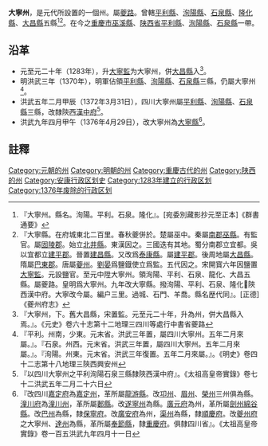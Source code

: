 '''大寧州'''，是元代所設置的一個州。屬[[夔路|夔路]]。曾轄[[平利縣|平利縣]]、[[洵陽縣|洵陽縣]]、[[石泉縣|石泉縣]]、[[隆化縣_(大寧州)|隆化縣]]、[[大昌縣_(巫山)|大昌縣]]五縣<ref>『大寧州。縣名。洵陽。平利。石泉。隆化』。[宛委別藏影抄元至正本]《群書通要》</ref><ref>『大寧縣。在府城東北二百里。春秋夔併於。楚屬巫中。秦屬[[南郡|南郡]][[巫縣|巫縣]]。有監官。屬[[固陵郡|固陵郡]]。始立[[北井縣|北井縣]]。東漢因之。三國迭有其地。蜀分南郡立宜都。吳以宜都立[[建平郡|建平郡]]。晉置[[建昌縣|建昌縣]]。又改爲[[泰康縣|泰康縣]]。屬[[建平郡|建平郡]]。後周地屬[[大昌縣_(巫山)|大昌縣]]。隋屬[[巴東郡|巴東郡]]。唐屬[[䕫州|䕫州]]。[[劉晏|劉晏]]爲鹽鐡使立爲監。五代因之。宋開寳六年因鹽置[[大寧監|大寧監]]。元設鹽官。至元中陞大寧州。領洵陽、平利、石泉、龍化、大昌五縣。屬夔路。皇明爲大寧州。九年改大寧縣。撥洵陽、平利、石泉、隆化𨽻陝西漢中府。大寧改今屬。編户三里。過城、石門、羊喬。縣名歴代同』。[正德]《夔州府志》</ref>。在今之[[重慶市|重慶市]][[巫溪縣|巫溪縣]]、[[陕西省|陕西省]][[平利縣|平利縣]]、[[洵陽縣|洵陽縣]]、[[石泉縣|石泉縣]]一帶。

== 沿革 ==
* 元至元二十年（1283年），升[[大寧監|大寧監]]为大寧州，併[[大昌縣_(巫山)|大昌縣]]入<ref>『大寧州，下。舊大昌縣，宋置監。元至元二十年，升為州，併大昌縣入焉。』。《元史》卷六十志第十二地理三四川等處行中書省夔路</ref>。
* 明洪武三年（1370年），明軍佔領[[平利縣|平利縣]]、[[洵陽縣|洵陽縣]]、[[石泉縣|石泉縣]]三縣，仍屬大寧州<ref>『平利。州南，少東。元末省。洪武三年置，屬四川大寧州。五年二月來屬。』。『石泉。州西。元末省。洪武三年置，屬四川大寧州。五年二月來屬。』。『洵陽。州東。元末省。洪武三年復置。五年二月來屬。』。《明史》卷四十二志第十八地理三陝西興安州</ref>。
* 洪武五年二月甲辰（1372年3月31日），四川大寧州屬[[平利縣|平利縣]]、[[洵陽縣|洵陽縣]]、[[石泉縣|石泉縣]]三縣，改隸陝西[[漢中府|漢中府]]<ref>『以四川大寧州之平利洵陽石泉三縣隸陝西漢中府』。《太祖高皇帝實錄》卷七十二洪武五年二月二十六日</ref>。
* 洪武九年四月甲午（1376年4月29日），改大寧州為[[大寧縣|大寧縣]]<ref>『改四川[[嘉定府|嘉定府]]為[[嘉定州_(明朝)|嘉定州]]，革所屬[[龍游縣|龍游縣]]。改[[卭州|卭州]]、[[眉州|眉州]]、[[榮州|榮州]]三州俱為縣。[[潼川府|潼川府]]為[[潼川州|潼川州]]，革所屬[[郪縣|郪縣]]。改[[遂寧州|遂寧州]]為縣。[[廣元府|廣元府]]為州，革所屬[[劍州|劍州]][[綿谷縣|綿谷縣]]。改[[巴州|巴州]]為縣，隸[[保寧府|保寧府]]。改[[廣安府|廣安府]]為州，[[渠州|渠州]]為縣，隸[[順慶府|順慶府]]。改[[夔州府|夔州府]]之大寧州、[[達州|達州]]為縣，革所屬[[奉節縣|奉節縣]]，隸[[重慶府|重慶府]]。俱隸四川省』。《太祖高皇帝實錄》卷一百五洪武九年四月十一日</ref>。

==註釋==
{{reflist|2}}
[[Category:元朝的州|Category:元朝的州]]
[[Category:明朝的州|Category:明朝的州]]
[[Category:重慶古代的州|Category:重慶古代的州]]
[[Category:陕西的州|Category:陕西的州]]
[[Category:安康行政区划史|Category:安康行政区划史]]
[[Category:1283年建立的行政区划|Category:1283年建立的行政区划]]
[[Category:1376年废除的行政区划|Category:1376年废除的行政区划]]